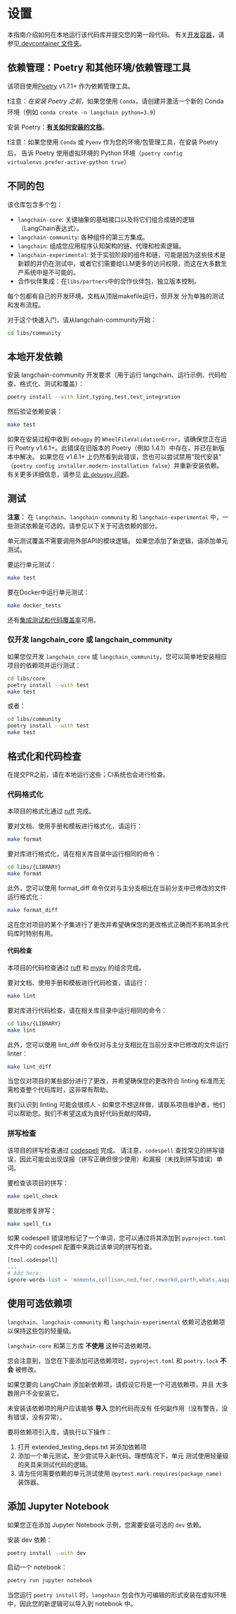 # 设置

本指南介绍如何在本地运行该代码库并提交您的第一段代码。
有关[开发容器](https://containers.dev/)，请参见[.devcontainer 文件夹](https://github.com/langchain-ai/langchain/tree/master/.devcontainer)。

## 依赖管理：Poetry 和其他环境/依赖管理工具

该项目使用[Poetry](https://python-poetry.org/) v1.7.1+ 作为依赖管理工具。

❗注意：*在安装 Poetry 之前*，如果您使用 `Conda`，请创建并激活一个新的 Conda 环境（例如 `conda create -n langchain python=3.9`）

安装 Poetry：**[有关如何安装的文档](https://python-poetry.org/docs/#installation)**。

❗注意：如果您使用 `Conda` 或 `Pyenv` 作为您的环境/包管理工具，在安装 Poetry 后，
告诉 Poetry 使用虚拟环境的 Python 环境（`poetry config virtualenvs.prefer-active-python true`）

## 不同的包

该仓库包含多个包：
- `langchain-core`: 关键抽象的基础接口以及将它们组合成链的逻辑（LangChain表达式）。
- `langchain-community`: 各种组件的第三方集成。
- `langchain`: 组成您应用程序认知架构的链、代理和检索逻辑。
- `langchain-experimental`: 处于实验阶段的组件和链，可能是因为这些技术是新颖的并仍在测试中，或者它们需要给LLM更多的访问权限，而这在大多数生产系统中是不可能的。
- 合作伙伴集成：在`libs/partners`中的合作伙伴包，独立版本控制。

每个包都有自己的开发环境。文档从顶层makefile运行，但开发
分为单独的测试和发布流程。

对于这个快速入门，请从langchain-community开始：

```bash
cd libs/community
```

## 本地开发依赖

安装 langchain-community 开发要求（用于运行 langchain、运行示例、代码检查、格式化、测试和覆盖）：

```bash
poetry install --with lint,typing,test,test_integration
```

然后验证依赖安装：

```bash
make test
```

如果在安装过程中收到 `debugpy` 的 `WheelFileValidationError`，请确保您正在运行
Poetry v1.6.1+。此错误在旧版本的 Poetry（例如 1.4.1）中存在，并已在新版本中解决。
如果您在 v1.6.1+ 上仍然看到此错误，您也可以尝试禁用“现代安装”
（`poetry config installer.modern-installation false`）并重新安装依赖。
有关更多详细信息，请参见 [此 `debugpy` 问题](https://github.com/microsoft/debugpy/issues/1246)。

## 测试

**注意：** 在 `langchain`、`langchain-community` 和 `langchain-experimental` 中，一些测试依赖是可选的。请参见以下关于可选依赖的部分。

单元测试覆盖不需要调用外部API的模块逻辑。
如果您添加了新逻辑，请添加单元测试。

要运行单元测试：

```bash
make test
```

要在Docker中运行单元测试：

```bash
make docker_tests
```

还有[集成测试和代码覆盖率](/docs/contributing/testing/)可用。

### 仅开发 langchain_core 或 langchain_community

如果您仅开发 `langchain_core` 或 `langchain_community`，您可以简单地安装相应项目的依赖项并运行测试：

```bash
cd libs/core
poetry install --with test
make test
```

或者：

```bash
cd libs/community
poetry install --with test
make test
```

## 格式化和代码检查

在提交PR之前，请在本地运行这些；CI系统也会进行检查。

### 代码格式化

本项目的格式化通过 [ruff](https://docs.astral.sh/ruff/rules/) 完成。

要对文档、使用手册和模板进行格式化，请运行：

```bash
make format
```

要对库进行格式化，请在相关库目录中运行相同的命令：

```bash
cd libs/{LIBRARY}
make format
```

此外，您可以使用 format_diff 命令仅对与主分支相比在当前分支中已修改的文件运行格式化：

```bash
make format_diff
```

这在您对项目的某个子集进行了更改并希望确保您的更改格式正确而不影响其余代码库时特别有用。

#### 代码检查

本项目的代码检查通过 [ruff](https://docs.astral.sh/ruff/rules/) 和 [mypy](http://mypy-lang.org/) 的组合完成。

要对文档、使用手册和模板进行代码检查，请运行：

```bash
make lint
```

要对库进行代码检查，请在相关库目录中运行相同的命令：

```bash
cd libs/{LIBRARY}
make lint
```

此外，您可以使用 lint_diff 命令仅对与主分支相比在当前分支中已修改的文件运行 linter：

```bash
make lint_diff
```

当您仅对项目的某些部分进行了更改，并希望确保您的更改符合 linting 标准而无需检查整个代码库时，这非常有帮助。

我们认识到 linting 可能会很烦人 - 如果您不想这样做，请联系项目维护者，他们可以帮助您。我们不希望这成为良好代码贡献的障碍。

### 拼写检查

该项目的拼写检查通过 [codespell](https://github.com/codespell-project/codespell) 完成。
请注意，`codespell` 查找常见的拼写错误，因此可能会出现误报（拼写正确但很少使用）和漏报（未找到拼写错误）单词。

要检查该项目的拼写：

```bash
make spell_check
```

要就地修复拼写：

```bash
make spell_fix
```

如果 codespell 错误地标记了一个单词，您可以通过将其添加到 `pyproject.toml` 文件中的 codespell 配置中来跳过该单词的拼写检查。

```python
[tool.codespell]
...
# Add here:
ignore-words-list = 'momento,collison,ned,foor,reworkd,parth,whats,aapply,mysogyny,unsecure'
```

## 使用可选依赖项

`langchain`、`langchain-community` 和 `langchain-experimental` 依赖可选依赖项以保持这些包的轻量级。

`langchain-core` 和第三方库 **不使用** 这种可选依赖项。

您会注意到，当您在下面添加可选依赖项时，`pyproject.toml` 和 `poetry.lock` **不会** 被修改。

如果您要向 LangChain 添加新依赖项，请假设它将是一个可选依赖项，并且
大多数用户不会安装它。

未安装该依赖项的用户应该能够 **导入** 您的代码而没有
任何副作用（没有警告，没有错误，没有异常）。

要将依赖项引入库，请执行以下操作：

1. 打开 extended_testing_deps.txt 并添加依赖项
2. 添加一个单元测试，至少尝试导入新代码。理想情况下，单元
测试使用轻量级的夹具来测试代码的逻辑。
3. 请为任何需要依赖的单元测试使用 `@pytest.mark.requires(package_name)` 装饰器。

## 添加 Jupyter Notebook

如果您正在添加 Jupyter Notebook 示例，您需要安装可选的 `dev` 依赖。

安装 dev 依赖：

```bash
poetry install --with dev
```

启动一个 notebook：

```bash
poetry run jupyter notebook
```

当您运行 `poetry install` 时，`langchain` 包会作为可编辑的形式安装在虚拟环境中，因此您的新逻辑可以导入到 notebook 中。
